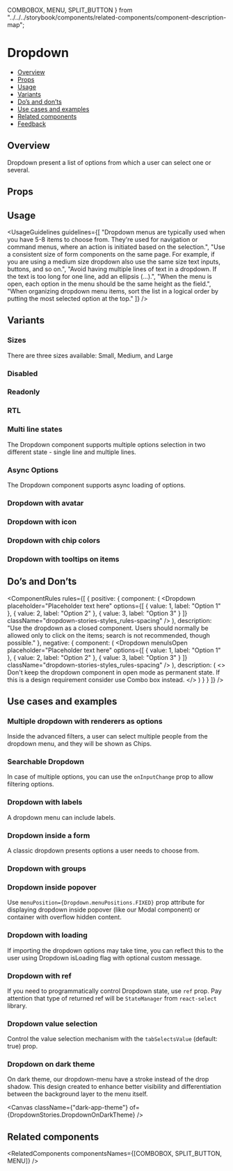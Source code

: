   COMBOBOX,
  MENU,
  SPLIT_BUTTON
} from "../../../storybook/components/related-components/component-description-map";

<Meta of={DropdownStories} />

# Dropdown

- [Overview](#overview)
- [Props](#props)
- [Usage](#usage)
- [Variants](#variants)
- [Do’s and don’ts](#dos-and-donts)
- [Use cases and examples](#use-cases-and-examples)
- [Related components](#related-components)
- [Feedback](#feedback)

## Overview

Dropdown present a list of options from which a user can select one or several.

<Canvas of={DropdownStories.Overview} />

## Props

<PropsTable />

## Usage

<UsageGuidelines
  guidelines={[
    "Dropdown menus are typically used when you have 5-8 items to choose from. They're used for navigation or command menus, where an action is initiated based on the selection.",
    "Use a consistent size of form components on the same page. For example, if you are using a medium size dropdown also use the same size text inputs, buttons, and so on.",
    "Avoid having multiple lines of text in a dropdown. If the text is too long for one line, add an ellipsis (…).",
    "When the menu is open, each option in the menu should be the same height as the field.",
    "When organizing dropdown menu items, sort the list in a logical order by putting the most selected option at the top."
  ]}
/>

## Variants

### Sizes

There are three sizes available: Small, Medium, and Large

<Canvas of={DropdownStories.Sizes} />

### Disabled

<Canvas of={DropdownStories.Disabled} />

### Readonly

<Canvas of={DropdownStories.Readonly} />

### RTL

<Canvas of={DropdownStories.Rtl} />

### Multi line states

The Dropdown component supports multiple options selection in two different state - single line and multiple lines.

<Canvas of={DropdownStories.MultiChoiceWithDifferentStates} />

### Async Options

The Dropdown component supports async loading of options.

<Canvas of={DropdownStories.AsyncDropdown} />

### Dropdown with avatar

<Canvas of={DropdownStories.DropdownWithAvatar} />

### Dropdown with icon

<Canvas of={DropdownStories.DropdownWithIcon} />

### Dropdown with chip colors

<Canvas of={DropdownStories.DropdownWithChipColors} />

### Dropdown with tooltips on items

<Canvas of={DropdownStories.DropdownWithTooltipsOnItems} />

## Do’s and Don’ts

<ComponentRules
  rules={[
    {
      positive: {
        component: (
          <Dropdown
            placeholder="Placeholder text here"
            options={[
              { value: 1, label: "Option 1" },
              { value: 2, label: "Option 2" },
              { value: 3, label: "Option 3" }
            ]}
            className="dropdown-stories-styles_rules-spacing"
          />
        ),
        description:
          "Use the dropdown as a closed component. Users should normally be allowed only to click on the items; search is not recommended, though possible."
      },
      negative: {
        component: (
          <Dropdown
            menuIsOpen
            placeholder="Placeholder text here"
            options={[
              { value: 1, label: "Option 1" },
              { value: 2, label: "Option 2" },
              { value: 3, label: "Option 3" }
            ]}
            className="dropdown-stories-styles_rules-spacing"
          />
        ),
        description: (
          <>
            Don't keep the dropdown component in open mode as permanent state. If this is a design requirement consider
            use <StorybookLink page="Inputs/Combobox">Combo box</StorybookLink> instead.
          </>
        )
      }
    }
  ]}
/>

## Use cases and examples

### Multiple dropdown with renderers as options

Inside the advanced filters, a user can select multiple people from the dropdown menu, and they will be shown as Chips.

<Canvas of={DropdownStories.DropdownWithChips} />

### Searchable Dropdown

In case of multiple options, you can use the `onInputChange` prop to allow filtering options.

<Canvas of={DropdownStories.SearchableDropdown} />

### Dropdown with labels

A dropdown menu can include labels.

<Canvas of={DropdownStories.DropdownWithLabels} />

### Dropdown inside a form

A classic dropdown presents options a user needs to choose from.

<Canvas of={DropdownStories.DropdownInsideAForm} />

### Dropdown with groups

<Canvas of={DropdownStories.DropdownWithGroups} />

### Dropdown inside popover

Use <code>menuPosition={Dropdown.menuPositions.FIXED}</code> prop attribute for displaying dropdown inside popover (like our Modal
component) or container with overflow hidden content.

<TipDevTipPopover />

<Canvas of={DropdownStories.DropdownInsidePopover} />

### Dropdown with loading

If importing the dropdown options may take time, you can reflect this to the user using Dropdown isLoading flag with optional custom message.

<Canvas of={DropdownStories.DropdownWithLoading} />

### Dropdown with ref

If you need to programmatically control Dropdown state, use `ref` prop. Pay attention that type of returned ref will be `StateManager` from <Link withoutSpacing href="https://react-select.com/home">`react-select`</Link> library.

<Canvas of={DropdownStories.DropdownWithRef} />

### Dropdown value selection

Control the value selection mechanism with the <code>tabSelectsValue</code> (default: true) prop.

<Canvas of={DropdownStories.DropdownValueSelection} />

### Dropdown on dark theme

On dark theme, our dropdown-menu have a stroke instead of the drop shadow. This design created to enhance better visibility and differentiation between the background layer to the menu itself.

<Canvas className={"dark-app-theme"} of={DropdownStories.DropdownOnDarkTheme} />

## Related components

<RelatedComponents componentsNames={[COMBOBOX, SPLIT_BUTTON, MENU]} />
